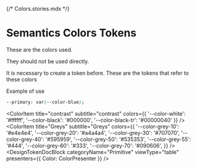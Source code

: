 {/* Colors.stories.mdx */}


<Meta title="Tokens/Colors/Primitive" />

# Semantics Colors Tokens

These are the colors used.

They should not be used directly.

It is necessary to create a token before.
These are the tokens that refer to these colors

Example of use

```css
--primary: var(--color-blue);
```

<ColorPalette>
  <ColorItem
    title="Blue"
    subtitle="Blue"
    colors={{ '--color-blue': '#5cbdec', '--color-blue-tr40': '#5cbdec40' }}
  />
  <ColorItem 
    title="Pink" 
    subtitle="Pink" 
    colors={{ '--color-pink': '#e72179', '--color-pink-tr40': '#e7217940' }}
  />
  <ColorItem 
    title="Yellow" 
    subtitle="Yellow" 
    colors={{ '--color-yellow': '#ffde00', '--color-yellow-tr40': '#ffde0040' }}
  />
  <ColorItem 
    title="Red" 
    subtitle="Red" 
    colors={{ '--color-red': '#f55d5d', '--color-red-tr40': '#f55d5d40' }}
  />
  <ColorItem 
    title="Green" 
    subtitle="Green" 
    colors={{ '--color-green': '#97dc62', '--color-green-tr40': '#97dc6240' }}
  />

  <ColorItem 
    title="contrast" 
    subtitle="contrast" 
    colors={{ '--color-white': '#ffffff', '--color-black': '#000000', '--color-black-tr': '#00000040' }}
  />
  <ColorItem
    title="Greys"
    subtitle="Greys"
    colors={{
  '--color-grey-10': '#e4e4e4',
  '--color-grey-20': '#a4a4a4',
  '--color-grey-30': '#707070',
  '--color-grey-40': '#595959',
  '--color-grey-50': '#535353',
  '--color-grey-55': '#444',
  '--color-grey-60': '#333',
  '--color-grey-70': '#090606',
    }}
  />
</ColorPalette>
<DesignTokenDocBlock
  categoryName="Primitive"
  viewType="table"
  presenters={{ Color: ColorPresenter }}
/>
